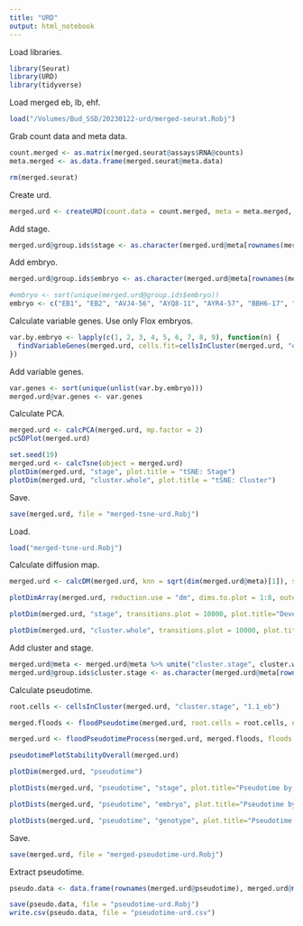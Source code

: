 ```yaml
---
title: "URD"
output: html_notebook
---
```


Load libraries.
```r
library(Seurat)
library(URD)
library(tidyverse)
```

Load merged eb, lb, ehf.
```r
load("/Volumes/Bud_SSD/20230122-urd/merged-seurat.Robj")
```

Grab count data and meta data.
```r
count.merged <- as.matrix(merged.seurat@assays$RNA@counts)
meta.merged <- as.data.frame(merged.seurat@meta.data)

rm(merged.seurat)
```

Create urd.
```r
merged.urd <- createURD(count.data = count.merged, meta = meta.merged, min.cells = 3, min.counts = 0)
```

Add stage.
```r
merged.urd@group.ids$stage <- as.character(merged.urd@meta[rownames(merged.urd@group.ids),"stage"])
```

Add embryo.
```r
merged.urd@group.ids$embryo <- as.character(merged.urd@meta[rownames(merged.urd@group.ids),"embryo"])
```


```r
#embryo <- sort(unique(merged.urd@group.ids$embryo))
embryo <- c("EB1", "EB2", "AVJ4-56", "AYQ8-11", "AYR4-57", "BBH6-17", "AXL7-21", "EHF1", "EHF2")
```

Calculate variable genes. Use only Flox embryos.
```r
var.by.embryo <- lapply(c(1, 2, 3, 4, 5, 6, 7, 8, 9), function(n) {
  findVariableGenes(merged.urd, cells.fit=cellsInCluster(merged.urd, "embryo", embryo[n]), set.object.var.genes=F, diffCV.cutoff=0.3, mean.min=.005, mean.max=100, main.use=paste0("Embryo ", embryo[n]), do.plot=T)
})
```

Add variable genes.
```r
var.genes <- sort(unique(unlist(var.by.embryo)))
merged.urd@var.genes <- var.genes
```

Calculate PCA.
```r
merged.urd <- calcPCA(merged.urd, mp.factor = 2)
pcSDPlot(merged.urd)

set.seed(19)
merged.urd <- calcTsne(object = merged.urd)
plotDim(merged.urd, "stage", plot.title = "tSNE: Stage")
plotDim(merged.urd, "cluster.whole", plot.title = "tSNE: Cluster")
```

Save.
```r
save(merged.urd, file = "merged-tsne-urd.Robj")
```

Load.
```r
load("merged-tsne-urd.Robj")
```

Calculate diffusion map.
```r
merged.urd <- calcDM(merged.urd, knn = sqrt(dim(merged.urd@meta)[1]), sigma=NULL)

plotDimArray(merged.urd, reduction.use = "dm", dims.to.plot = 1:8, outer.title = "Diffusion Map (Sigma NULL, 214 NNs): Stage", label="stage", plot.title="", legend=F)

plotDim(merged.urd, "stage", transitions.plot = 10000, plot.title="Developmental stage (with transitions)")

plotDim(merged.urd, "cluster.whole", transitions.plot = 10000, plot.title="Developmental stage (with transitions)")
```

Add cluster and stage.
```r
merged.urd@meta <- merged.urd@meta %>% unite("cluster.stage", cluster.whole:stage, remove = FALSE)
merged.urd@group.ids$cluster.stage <- as.character(merged.urd@meta[rownames(merged.urd@group.ids),"cluster.stage"])
```

Calculate pseudotime.
```r
root.cells <- cellsInCluster(merged.urd, "cluster.stage", "1.1_eb")

merged.floods <- floodPseudotime(merged.urd, root.cells = root.cells, n=50, minimum.cells.flooded = 2, verbose=F)

merged.urd <- floodPseudotimeProcess(merged.urd, merged.floods, floods.name="pseudotime")

pseudotimePlotStabilityOverall(merged.urd)

plotDim(merged.urd, "pseudotime")

plotDists(merged.urd, "pseudotime", "stage", plot.title="Pseudotime by stage")

plotDists(merged.urd, "pseudotime", "embryo", plot.title="Pseudotime by embryo")

plotDists(merged.urd, "pseudotime", "genotype", plot.title="Pseudotime by genotype")
```
Save.
```r
save(merged.urd, file = "merged-pseudotime-urd.Robj")
```

Extract pseudotime.
```r
pseudo.data <- data.frame(rownames(merged.urd@pseudotime), merged.urd@meta$stage, merged.urd@meta$embryo, merged.urd@meta$genotype, merged.urd@meta$cluster.whole, merged.urd@meta$germ.whole, merged.urd@pseudotime$pseudotime)

save(pseudo.data, file = "pseudotime-urd.Robj")
write.csv(pseudo.data, file = "pseudotime-urd.csv")
```

